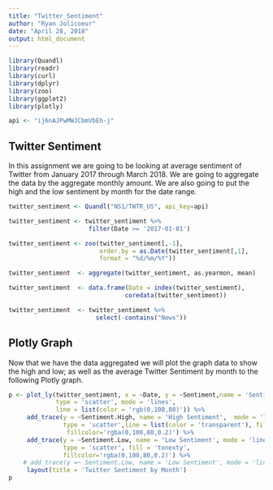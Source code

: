 ---
title: "Twitter_Sentiment"
author: "Ryan Jolicoeur"
date: "April 28, 2018"
output: html_document
---

```{r setup, include=FALSE}
library(Quandl)
library(readr)
library(curl)
library(dplyr)
library(zoo)
library(ggplot2)
library(plotly)

api <- "ij6nAJPwMWJCbmVbEh-j"

```

## Twitter Sentiment
In this assignment we are going to be looking at average sentiment of Twitter from January 2017
through March 2018.  We are going to aggregate the data by the aggregate monthly amount. We are also going to put the high and the low sentiment by month for the date range.  
```{r Twitter Data}
twitter_sentiment <- Quandl("NS1/TWTR_US", api_key=api)

twitter_sentiment <- twitter_sentiment %>%
                      filter(Date >= '2017-01-01')

twitter_sentiment <- zoo(twitter_sentiment[,-1], 
                         order.by = as.Date(twitter_sentiment[,1], 
                         format = "%d/%m/%Y"))

twitter_sentiment  <- aggregate(twitter_sentiment, as.yearmon, mean)

twitter_sentiment  <- data.frame(Date = index(twitter_sentiment),
                                coredata(twitter_sentiment))

twitter_sentiment  <- twitter_sentiment %>% 
                        select(-contains("News"))
```

## Plotly Graph

Now that we have the data aggregated we will plot the graph data to show the high and low; as well as the average Twitter Sentiment by month to the following Plotly graph.  

```{r Plotly Graph}
p <- plot_ly(twitter_sentiment, x = ~Date, y = ~Sentiment,name = 'Sentiment',
             type = 'scatter', mode = 'lines',
             line = list(color = 'rgb(0,100,80)')) %>%
     add_trace(y = ~Sentiment.High, name = 'High Sentiment',  mode = 'lines',
               type = 'scatter',line = list(color = 'transparent'), fill = 'tonexty',
                fillcolor='rgba(0,100,80,0.2)') %>%
     add_trace(y = ~Sentiment.Low, name = 'Low Sentiment', mode = 'lines',
               type = 'scatter', fill = 'tonexty', 
               fillcolor='rgba(0,100,80,0.2)') %>%
    # add_trace(y =~ Sentiment.Low, name = 'Low Sentiment', mode = 'lines') %>%
     layout(title = 'Twitter Sentiment by Month')
p
```

